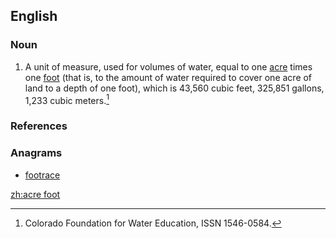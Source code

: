 ==English==

===Noun===
{{en-noun|sg=[[acre]] [[foot]]|acre feet}}

# {{US|engineering|agriculture}} A unit of measure, used for volumes of water, equal to one [[acre]] times one [[foot]] (that is, to the amount of water required to cover one acre of land to a depth of one foot), which is 43,560 cubic feet, 325,851 gallons, 1,233 cubic meters.<ref>Colorado Foundation for Water Education, ISSN 1546-0584.</ref>

===References===
<references />

===Anagrams===
* [[footrace#English|footrace]]

[[zh:acre foot]]